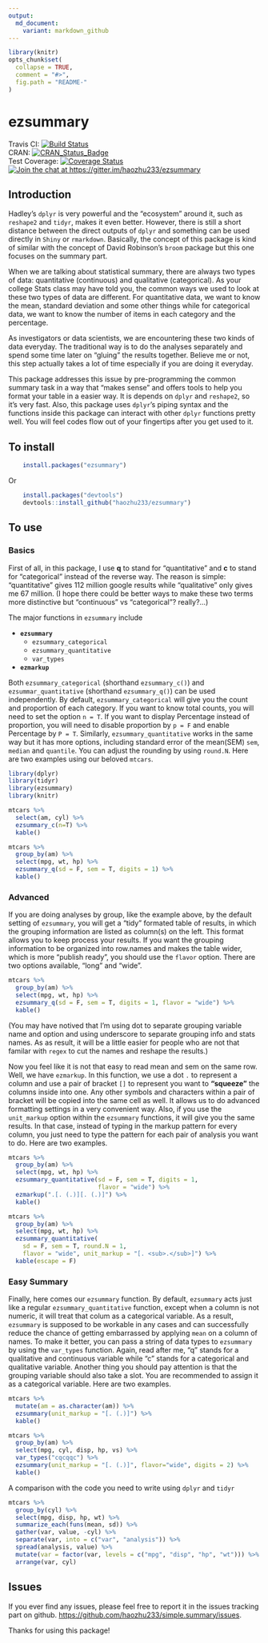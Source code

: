 ```yaml
---
output: 
  md_document:
    variant: markdown_github
---
```

<!-- README.md is generated from README.Rmd. Please edit that file -->

```r
library(knitr)
opts_chunk$set(
  collapse = TRUE,
  comment = "#>",
  fig.path = "README-"
)
```

# ezsummary 
Travis CI: [![Build Status](https://travis-ci.org/haozhu233/ezsummary.svg?branch=master)](https://travis-ci.org/haozhu233/ezsummary)  
CRAN: [![CRAN_Status_Badge](http://www.r-pkg.org/badges/version/ezsummary)](http://cran.r-project.org/package=ezsummary)  
Test Coverage: [![Coverage Status](https://coveralls.io/repos/haozhu233/ezsummary/badge.svg?branch=master&service=github)](https://coveralls.io/github/haozhu233/ezsummary?branch=master)  
[![Join the chat at https://gitter.im/haozhu233/ezsummary](https://badges.gitter.im/Join%20Chat.svg)](https://gitter.im/haozhu233/ezsummary?utm_source=badge&utm_medium=badge&utm_campaign=pr-badge&utm_content=badge)

## Introduction
Hadley's `dplyr` is very powerful and the "ecosystem" around it, such as `reshape2` and `tidyr`, makes it even better. However, there is still a short distance between the direct outputs of `dplyr` and something can be used directly in `Shiny` or `rmarkdown`. Basically, the concept of this package is kind of similar with the concept of David Robinson's `broom` package but this one focuses on the summary part.  

When we are talking about statistical summary, there are always two types of data: quantitative (continuous) and qualitative (categorical). As your college Stats class may have told you, the common ways we used to look at these two types of data are different. For quantitative data, we want to know the mean, standard deviation and some other things while for categorical data, we want to know the number of items in each category and the percentage.  

As investigators or data scientists, we are encountering these two kinds of data everyday. The traditional way is to do the analyses separately and spend some time later on "gluing" the results together. Believe me or not, this step actually takes a lot of time especially if you are doing it everyday.

This package addresses this issue by pre-programming the common summary task in a way that "makes sense" and offers tools to help you format your table in a easier way. It is depends on `dplyr` and `reshape2`, so it's very fast. Also, this package uses `dplyr`'s piping syntax and the functions inside this package can interact with other `dplyr` functions pretty well. You will feel codes flow out of your fingertips after you get used to it. 

## To install
``` r
    install.packages("ezsummary")
```

Or  

``` r
    install.packages("devtools")
    devtools::install_github("haozhu233/ezsummary")
```
  
## To use

### Basics

First of all, in this package, I use **q** to stand for "quantitative" and **c** to stand for "categorical" instead of the reverse way. The reason is simple: "quantitative" gives 112 million google results while "qualitative" only gives me 67 million. (I hope there could be better ways to make these two terms more distinctive but "continuous" vs "categorical"? really?...)

The major functions in `ezsummary` include 

* __`ezsummary`__ 
  + `ezsummary_categorical`
  + `ezsummary_quantitative`
  + `var_types`
* __`ezmarkup`__

Both `ezsummary_categorical` (shorthand `ezsummary_c()`) and `ezsummar_quantitative` (shorthand `ezsummary_q()`) can be used independently. By default, `ezsummary_categorical` will give you the count and proportion of each category. If you want to know total counts, you will need to set the option `n = T`. If you want to display Percentage instead of proportion, you will need to disable proportion by `p = F` and enable Percentage by `P = T`. Similarly, `ezsummary_quantitative` works in the same way but it has more options, including standard error of the mean(SEM) `sem`, `median` and `quantile`. You can adjust the rounding by using `round.N`.
Here are two examples using our beloved `mtcars`.

```r
library(dplyr)
library(tidyr)
library(ezsummary)
library(knitr)

mtcars %>%
  select(am, cyl) %>%
  ezsummary_c(n=T) %>%
  kable()

mtcars %>%
  group_by(am) %>%
  select(mpg, wt, hp) %>%
  ezsummary_q(sd = F, sem = T, digits = 1) %>%
  kable()
```

### Advanced
If you are doing analyses by group, like the example above, by the default setting of `ezsummary`, you will get a "tidy" formated table of results, in which the grouping information are listed as column(s) on the left. This format allows you to keep process your results. If you want the grouping information to be organized into row.names and makes the table wider, which is more "publish ready", you should use the `flavor` option. There are two options available, "long" and "wide".

```r
mtcars %>%
  group_by(am) %>%
  select(mpg, wt, hp) %>%
  ezsummary_q(sd = F, sem = T, digits = 1, flavor = "wide") %>%
  kable()
```

(You may have notived that I'm using dot to separate grouping variable name and option and using underscore to separate grouping info and stats names. As as result, it will be a little easier for people who are not that familar with `regex` to cut the names and reshape the results.)

Now you feel like it is not that easy to read mean and sem on the same row. Well, we have `ezmarkup`. In this function, we use a dot `.` to represent a column and use a pair of bracket `[]` to represent you want to __"squeeze"__ the columns inside into one. Any other symbols and characters within a pair of bracket will be copied into the same cell as well. It allows us to do advanced formatting settings in a very convenient way. Also, if you use the `unit_markup` option within the `ezsummary` functions, it will give you the same results. In that case, instead of typing in the markup pattern for every column, you just need to type the pattern for each pair of analysis you want to do. Here are two examples. 

```r
mtcars %>%
  group_by(am) %>%
  select(mpg, wt, hp) %>%
  ezsummary_quantitative(sd = F, sem = T, digits = 1, 
                         flavor = "wide") %>%
  ezmarkup(".[. (.)][. (.)]") %>%
  kable()

mtcars %>%
  group_by(am) %>%
  select(mpg, wt, hp) %>%
  ezsummary_quantitative(
    sd = F, sem = T, round.N = 1, 
    flavor = "wide", unit_markup = "[. <sub>.</sub>]") %>%
  kable(escape = F)
```

### Easy Summary
Finally, here comes our `ezsummary` function. By default, `ezsummary` acts just like a regular `ezsummary_quantitative` function, except when a column is not numeric, it will treat that colum as a categorical variable. As a result, `ezsummary` is supposed to be workable in any cases and can successfully reduce the chance of getting embarrassed by applying `mean` on a column of names. To make it better, you can pass a string of data types to `ezsummary` by using the `var_types` function. Again, read after me, "q" stands for a qualitative and continuous variable while "c" stands for a categorical and qualitative variable. Another thing you should pay attention is that the grouping variable should also take a slot. You are recommended to assign it as a categorical variable. Here are two examples. 

```r
mtcars %>% 
  mutate(am = as.character(am)) %>% 
  ezsummary(unit_markup = "[. (.)]") %>%
  kable()

mtcars %>% 
  group_by(am) %>%
  select(mpg, cyl, disp, hp, vs) %>%
  var_types("cqcqqc") %>%
  ezsummary(unit_markup = "[. (.)]", flavor="wide", digits = 2) %>%
  kable()
```

A comparison with the code you need to write using `dplyr` and `tidyr`
```r
mtcars %>%
  group_by(cyl) %>%
  select(mpg, disp, hp, wt) %>% 
  summarize_each(funs(mean, sd)) %>% 
  gather(var, value, -cyl) %>% 
  separate(var, into = c("var", "analysis")) %>% 
  spread(analysis, value) %>% 
  mutate(var = factor(var, levels = c("mpg", "disp", "hp", "wt"))) %>% 
  arrange(var, cyl)
```

## Issues
If you ever find any issues, please feel free to report it in the issues tracking part on github. [https://github.com/haozhu233/simple.summary/issues](https://github.com/haozhu233/simple.summary/issues). 

Thanks for using this package!
